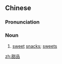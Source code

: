 ==Chinese==
{{zh-forms}}

===Pronunciation===
{{zh-pron
|m=tiánpǐn
|c=tim4 ban2
|cat=n
}}

===Noun===
{{zh-noun}}

# [[sweet]] [[snack]]s; [[sweet]]s

[[zh:甜品]]